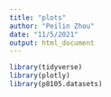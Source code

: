 ```yaml
---
title: "plots"
author: "Peilin Zhou"
date: "11/5/2021"
output: html_document
---
```


```r
library(tidyverse)
library(plotly)
library(p8105.datasets)
```

